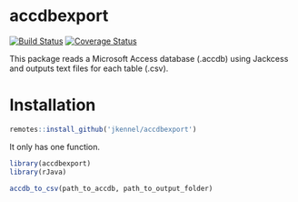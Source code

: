 
# accdbexport #
[![Build Status](https://travis-ci.org/jkennel/accdbexport.svg?branch=master)](https://travis-ci.org/jkennel/accdbexport)
[![Coverage Status](https://img.shields.io/codecov/c/github/jkennel/accdbexport/master.svg)](https://codecov.io/github/jkennel/accdbexport?branch=master)


This package reads a Microsoft Access database (.accdb) using Jackcess and outputs text files for each table (.csv).

# Installation #

```r
remotes::install_github('jkennel/accdbexport')
```


It only has one function.

```r

library(accdbexport)
library(rJava)

accdb_to_csv(path_to_accdb, path_to_output_folder)

```
